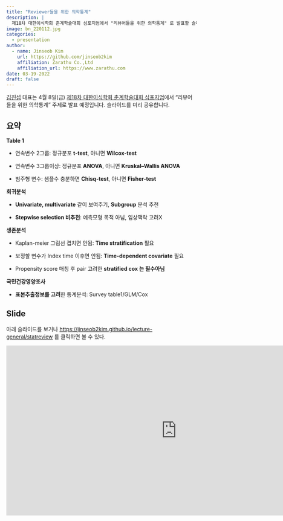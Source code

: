 ```yaml
---
title: "Reviewer들을 위한 의학통계"
description: |
  제18차 대한이식학회 춘계학술대회 심포지엄에서 "리뷰어들을 위한 의학통계" 로 발표할 슬라이드를 미리 공유합니다. 
image: bn_220112.jpg
categories:
  - presentation
author:
  - name: Jinseob Kim
    url: https://github.com/jinseob2kim
    affiliation: Zarathu Co.,Ltd
    affiliation_url: https://www.zarathu.com
date: 03-19-2022
draft: false
---
```



[김진섭](https://github.com/jinseob2kim) 대표는 4월 8일(금) [제18차 대한이식학회 춘계학술대회 심포지엄](http://conference.mykst.org/)에서 "리뷰어들을 위한 의학통계" 주제로 발표 예정입니다. 슬라이드를 미리 공유합니다. 


## 요약

**Table 1**

* 연속변수 2그룹: 정규분포 **t-test**, 아니면 **Wilcox-test**

* 연속변수 3그룹이상: 정규분포 **ANOVA**, 아니면 **Kruskal–Wallis ANOVA**

* 범주형 변수: 샘플수 충분하면 **Chisq-test**, 아니면 **Fisher-test**


**회귀분석**

* **Univariate, multivariate** 같이 보여주기, **Subgroup** 분석 추천

* **Stepwise selection 비추천**: 예측모형 목적 아님, 임상맥락 고려X


**생존분석**

* Kaplan-meier 그림선 겹치면 안됨: **Time stratification** 필요 

* 보정할 변수가 Index time 이후면 안됨: **Time-dependent covariate** 필요

* Propensity score 매칭 후 pair 고려한 **stratified cox 는 필수아님**


**국민건강영양조사**

* **표본추출정보를 고려**한 통계분석: Survey table1/GLM/Cox

## Slide

아래 슬라이드를 보거나 [https://jinseob2kim.github.io/lecture-general/statreview](https://jinseob2kim.github.io/lecture-general/statreview) 를 클릭하면 볼 수 있다.

<iframe src="https://jinseob2kim.github.io/lecture-general/statreview" width="900" height="450" style="border: none;"></iframe>

